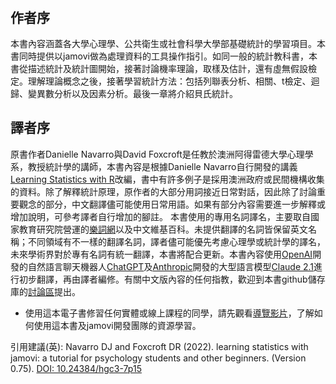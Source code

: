 # &nbsp; {.unnumbered .unlisted}

## 作者序

本書內容涵蓋各大學心理學、公共衛生或社會科學大學部基礎統計的學習項目。本書同時提供以jamovi做為處理資料的工具操作指引。如同一般的統計教科書，本書從描述統計及統計圖開始，接著討論機率理論，取樣及估計，還有虛無假設檢定。理解理論概念之後，接著學習統計方法：包括列聯表分析、相關、t檢定、迴歸、變異數分析以及因素分析。最後一章將介紹貝氏統計。

## 譯者序

<!--- Chapter 2 & 7, 中場報告是純講解，先不翻譯 --->

<!--- 描述統計與推論統計邊界另類說明：如果描述統計製作的圖表已經能說明資料能呈現的一切資訊，我們還有未知要挖掘嗎 --->

原書作者Danielle Navarro與David Foxcroft是任教於澳洲阿得雷德大學心理學系，教授統計學的講師，本書內容是根據Danielle Navarro自行開發的講義[Learning Statistics with R](https://learningstatisticswithr.com/)改編，書中有許多例子是採用澳洲政府或民間機構收集的資料。除了解釋統計原理，原作者的大部分用詞接近日常對話，因此除了討論重要觀念的部分，中文翻譯儘可能使用日常用語。如果有部分內容需要進一步解釋或增加說明，可參考譯者自行增加的腳註。
本書使用的專用名詞譯名，主要取自國家教育研究院營運的[樂詞網](https://terms.naer.edu.tw/)以及中文維基百科。未提供翻譯的名詞皆保留英文名稱；不同領域有不一樣的翻譯名詞，譯者儘可能優先考慮心理學或統計學的譯名，未來學術界對於專有名詞有統一翻譯，本書將配合更新。本書內容使用[OpenAI](https://openai.com/)開發的自然語言聊天機器人[ChatGPT](https://chat.openai.com/)及[Anthropic](https://www.anthropic.com/)開發的大型語言模型[Claude 2.1](https://claude.ai/)進行初步翻譯，再由譯者編修。有關中文版內容的任何指教，歡迎到本書github儲存庫的[討論區](https://github.com/SCgeeker/lsj-book-zh_tw/issues)提出。

- 使用這本電子書修習任何實體或線上課程的同學，請先觀看[導覽影片](https://youtu.be/yZm1P3r1vrc)，了解如何使用這本書及jamovi開發團隊的資源學習。

<!---This textbook covers the contents of an introductory statistics class, as typically taught to undergraduate psychology, health or social science students. The book covers how to get started in jamovi as well as giving an introduction to data manipulation. From a statistical perspective, the book discusses descriptive statistics and graphing first, followed by chapters on probability theory, s
 as giving an introduction to data manipulation. From a statistical perspective, the book discusses descriptive statistics and graphing first, followed by chapters on probability theory, sampling and estimation, and null hypothesis testing. After introducing the theory, the book covers the analysis of contingency tables, correlation, *t*-tests, regression, ANOVA and factor analysis. Bayesian statistics are touched on at the end of the book.--->

<!---Citation:--->引用建議(英): Navarro DJ and Foxcroft DR (2022). learning statistics with jamovi: a tutorial for psychology students and other beginners. (Version 0.75). [DOI: 10.24384/hgc3-7p15](https://dx.doi.org/10.24384/hgc3-7p15)






